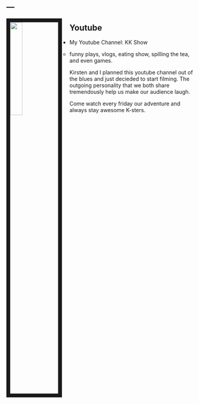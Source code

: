 ---
---

<link rel="stylesheet" href="styles.css" type="text/css">


<img src="Youtube.png" style="width:25%; border:10px solid; margin-right: 20px" align="left">

## Youtube

- My Youtube Channel: KK Show

  * funny plays, vlogs, eating show, spilling the tea, and even games. 
 
 Kirsten and I planned this youtube channel out of the blues and just decieded to start filming. The outgoing personality that we both share tremendously help us make our audience laugh.
 
 Come watch every friday our adventure and always stay awesome K-sters.
 
 
 
 